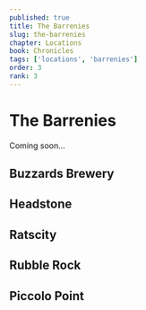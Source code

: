 ```yaml
---
published: true
title: The Barrenies
slug: the-barrenies
chapter: Locations
book: Chronicles
tags: ['locations', 'barrenies']
order: 3
rank: 3
---
```



# The Barrenies

<Callout emoji="👷🛠️" heading="More Content is coming..." color="yellow.500">
    Coming soon...
</Callout>

## Buzzards Brewery

## Headstone

## Ratscity

## Rubble Rock

## Piccolo Point
